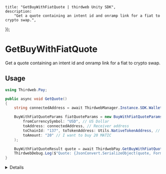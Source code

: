 
	title: "GetBuyWithFiatQuote | thirdweb Unity SDK",
	description:
		"Get a quote containing an intent id and onramp link for a fiat to crypto swap.",
});

# GetBuyWithFiatQuote

Get a quote containing an intent id and onramp link for a fiat to crypto swap.

## Usage

```csharp
using Thirdweb.Pay;

public async void GetQuote()
{
	string connectedAddress = await ThirdwebManager.Instance.SDK.Wallet.GetAddress();

	BuyWithFiatQuoteParams fiatQuoteParams = new BuyWithFiatQuoteParams(
		fromCurrencySymbol: "USD", // US Dollar
		toAddress: connectedAddress, // Receiver address
		toChainId: "137", toTokenAddress: Utils.NativeTokenAddress, // MATIC
		toAmount: "20" // I want to buy 20 MATIC
	);

	BuyWithFiatQuoteResult quote = await ThirdwebPay.GetBuyWithFiatQuote(fiatQuoteParams);
	ThirdwebDebug.Log($"Quote: {JsonConvert.SerializeObject(quote, Formatting.Indented)}");
}
```

<Details summary="Configuration">

#### BuyWithFiatQuoteParams

A `BuyWithFiatQuoteParams` object (with a helpful constructor) containing the following properties:

```csharp
string fromCurrencySymbol; // Currency symbol of the from token
string toAddress; // Address executing the swap
string toChainId; // Chain ID of the to token
string toTokenAddress; // Address of the to token
string fromAmount; // Optional, amount of from token
string fromAmountUnits; // Optional, amount of from token in units
string toAmount; // Optional, amount of to token
string toAmountWei; // Optional, amount of to token in wei
double? maxSlippageBPS; // Optional, maximum slippage in basis points
```

### Return Value

A `BuyWithFiatQuoteResult` object containing the following properties:

```csharp
string IntentId; // Intent identifier used to track the onramp status
string ToAddress; // Address to receive the tokens
OnRampCurrency FromCurrency; // OnRamp Currency details
OnRampToken OnRampToken; // OnRamp Token details
string Provider; // Onramp provider
Token ToToken; // Token details of the to token
string EstimatedOnRampTokenWeiForSwap; // Estimated onramp token amount in wei
string EstimatedToAmountMinWei; // Estimated to token amount received min in wei
string EstimatedToAmountMin; // Estimated to token amount received min
List<OnRampFees> ProcessingFees; // Processing fee details
string EstimatedDurationSeconds; // Estimated onramp duration in seconds
double MaxSlippageBPS; // Maximum slippage in basis points
string OnRampLink; // Onramp link that will be used to trigger the onramp flow
```

</Details>
